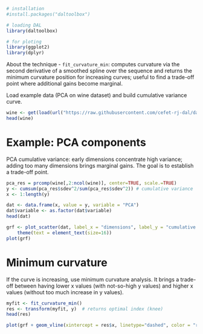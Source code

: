 ```r
# installation 
#install.packages("daltoolbox")

# loading DAL
library(daltoolbox) 

# for ploting
library(ggplot2)
library(dplyr)
```

About the technique
- `fit_curvature_min`: computes curvature via the second derivative of a smoothed spline over the sequence and returns the minimum curvature position for increasing curves; useful to find a trade-off point where additional gains become marginal.

Load example data (PCA on wine dataset) and build cumulative variance curve.
```r
wine <- get(load(url("https://raw.githubusercontent.com/cefet-rj-dal/daltoolbox/main/develop/wine.RData")))
head(wine)
```

# Example: PCA components
PCA cumulative variance: early dimensions concentrate high variance; adding too many dimensions brings marginal gains.
The goal is to establish a trade-off point.

```r
pca_res = prcomp(wine[,2:ncol(wine)], center=TRUE, scale.=TRUE)
y <- cumsum(pca_res$sdev^2/sum(pca_res$sdev^2)) # cumulative variance
x <- 1:length(y)
```

```r
dat <- data.frame(x, value = y, variable = "PCA")
dat$variable <- as.factor(dat$variable)
head(dat)
```

```r
grf <- plot_scatter(dat, label_x = "dimensions", label_y = "cumulative variance", colors="black") + 
    theme(text = element_text(size=16))
plot(grf)
```

# Minimum curvature
If the curve is increasing, use minimum curvature analysis.
It brings a trade-off between having lower x values (with not-so-high y values) and higher x values (without too much increase in y values).

```r
myfit <- fit_curvature_min()
res <- transform(myfit, y)  # returns optimal index (knee)
head(res)
```

```r
plot(grf + geom_vline(xintercept = res$x, linetype="dashed", color = "red", size=0.5))
```

